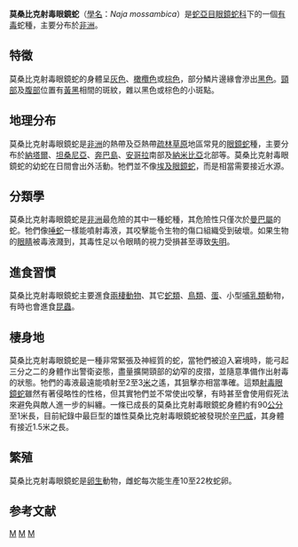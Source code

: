 {{speciesbox
| taxon = Naja mossambica
| image = Mozambique spitting cobra (Naja mossambica).jpg
| status = LC
| status_system = IUCN3.1
| status_ref=<ref name=iucn>Verburgt, L., Pietersen, D., Farooq, H., Chapeta, Y., Wagner, P., Safari, I. & Chenga, J. (2020). ''Naja mossambica''. The IUCN Red List of Threatened Species 2020. {{doi|10.2305/IUCN.UK.2020-3.RLTS.T20878771A20878776.en}}</ref>
| authority = [[Wilhelm_Peters|Peters]], 1854<ref name="itis">{{ITIS|id=700631 |taxon=''Naja mossambica''|accessdate=11 January 2014}}</ref>
| range_map = Map-Africa snakes Naja-mossambica.svg
| range_map_caption = 
| synonyms = ''Naja nigricollis mossambica'' <small>Peters, 1854</small>
}}

'''莫桑比克射毒眼鏡蛇'''（[[學名|學名]]：''Naja mossambica''）是[[蛇亞目|蛇亞目]][[眼鏡蛇科|眼鏡蛇科]]下的一個[[毒蛇|有毒]]蛇種，主要分布於[[非洲|非洲]]。

== 特徵 ==
莫桑比克射毒眼鏡蛇的身體呈[[灰色|灰色]]、[[橄欖色|橄欖色]]或[[棕色|棕色]]，部分鱗片邊緣會滲出[[黑色|黑色]]。[[頸部|頸部]]及[[腹部|腹部]]位置有[[黃|黃]][[黑|黑]]相間的斑紋，雜以黑色或棕色的小斑點。

== 地理分布 ==
莫桑比克射毒眼鏡蛇是[[非洲|非洲]]的熱帶及亞熱帶[[疏林草原|疏林草原]]地區常見的[[眼鏡蛇|眼鏡蛇]]種，主要分布於[[誇祖魯-納塔爾省|納塔爾]]、[[坦桑尼亞|坦桑尼亞]]、[[奔巴島|奔巴島]]、[[安哥拉|安哥拉]]南部及[[納米比亞|納米比亞]]北部等。莫桑比克射毒眼鏡蛇的幼蛇在日間會出外活動。牠們並不像[[埃及眼鏡蛇|埃及眼鏡蛇]]，而是相當需要接近水源。

== 分類學 ==
莫桑比克射毒眼鏡蛇是[[非洲|非洲]]最危險的其中一種蛇種，其危險性只僅次於[[曼巴屬|曼巴屬]]的蛇。牠們像[[唾蛇|唾蛇]]一樣能噴射毒液，其咬擊能令生物的傷口組織受到破壞。如果生物的[[眼睛|眼睛]]被毒液濺到，其毒性足以令眼睛的視力受損甚至導致[[失明|失明]]。

== 進食習慣 ==
莫桑比克射毒眼鏡蛇主要進食[[兩棲動物|兩棲動物]]、其它[[蛇類|蛇類]]、[[鳥類|鳥類]]、[[蛋|蛋]]、小型[[哺乳類|哺乳類]]動物，有時也會進食[[昆蟲|昆蟲]]。

== 棲身地 ==
莫桑比克射毒眼鏡蛇是一種非常緊張及神經質的蛇，當牠們被迫入窘境時，能弓起三分之二的身體作出警衛姿態，盡量擴開頸部的幼窄的皮摺，並隨意準備作出射毒的狀態。牠們的毒液最遠能噴射至2至3[[米_(單位)|米]]之遙，其狙擊亦相當準確。這類[[射毒眼鏡蛇|射毒眼鏡蛇]]雖然有著侵略性的性格，但其實牠們並不常使出咬擊，有時甚至會使用假死法來避免與敵人進一步的糾纏。一條已成長的莫桑比克射毒眼鏡蛇身體約有90[[公分|公分]]至1米長，目前紀錄中最巨型的雄性莫桑比克射毒眼鏡蛇被發現於[[辛巴威|辛巴威]]，其身體有接近1.5米之長。

== 繁殖 ==
莫桑比克射毒眼鏡蛇是[[卵生|卵生]]動物，雌蛇每次能生產10至22枚蛇卵。

==参考文献==
{{reflist}}
{{taxonbar}}
[[Category:_1854年描述的动物|M]]
[[Category:眼镜蛇属|M]]
[[Category:毒蛇|M]]